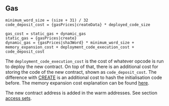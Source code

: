 ## Gas

    minimum_word_size = (size + 31) / 32
    code_deposit_cost = {gasPrices|createData} * deployed_code_size

    gas_cost = static_gas + dynamic_gas
    static_gas = {gasPrices|create}
    dynamic_gas = {gasPrices|sha3Word} * minimum_word_size + memory_expansion_cost + deployment_code_execution_cost + code_deposit_cost

The `deployment_code_execution_cost` is the cost of whatever opcode is run to deploy the new contract.
On top of that, there is an additional cost for storing the code of the new contract, shown as `code_deposit_cost`.
The difference with [CREATE](#F0) is an additional cost to hash the initialisation code before.
The memory expansion cost explanation can be found [here](/about).

The new contract address is added in the warm addresses. See section [access sets](/about).
